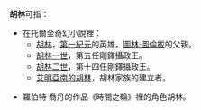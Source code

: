 '''胡林'''可指：

*在托爾金奇幻小說裡：
**[[胡林|胡林]]，[[第一紀元|第一紀元]]的英雄，[[圖林·圖倫拔|圖林·圖倫拔]]的父親。
**[[胡林一世|胡林一世]]，第五任剛鐸攝政王。
**[[胡林二世|胡林二世]]，第十四任剛鐸攝政王。
**[[胡林家族|艾明亞南的胡林]]，胡林家族的建立者。

*羅伯特·喬丹的作品《時間之輪》裡的角色胡林。

{{消歧义|cat=二字作品消歧義}}